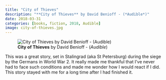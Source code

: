 ```yaml
---
title: "City of Thieves"
description: "**City of Thieves** by David Benioff - (*Audible*)"
date: 2018-03-31
categories: [books, fiction, 2018, Audible]
image: city-of-thieves.jpg
---
```

![**City of Thieves** by David Benioff - (*Audible*)](city-of-thieves.jpg){fig-align="left"}

This was a great story, set in Stalingrad (aka St Petersburg) during the siege by the Germans in World War 2. It really made me thankful that I've never had to face such conditions and made me wonder how I would react if I did. This story stayed with me for a long time after I had finished it.